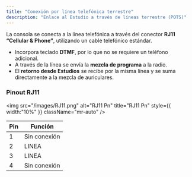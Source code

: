 ```yaml
---
title: "Conexión por línea telefónica terrestre"
description: "Enlace al Estudio a través de líneas terrestre (POTS)"
---
```


La consola se conecta a la línea telefónica a través del conector **RJ11 “Cellular & Phone”**, utilizando un cable telefónico estándar.

- Incorpora teclado **DTMF**, por lo que no se requiere un teléfono adicional.
- A través de la línea se envía la **mezcla de programa** a la radio.
- El **retorno desde Estudios** se recibe por la misma línea y se suma directamente a la mezcla de auriculares.

### Pinout RJ11

<img
  src="/images/RJ11.png"
  alt="RJ11 Pn"
  title="RJ11 Pn"
  style={{ width:"10%" }}
  className="mr-auto"
/>

| Pin | Función      |
| --- | ------------ |
| 1   | Sin conexión |
| 2   | LINEA        |
| 3   | LINEA        |
| 4   | Sin conexión |